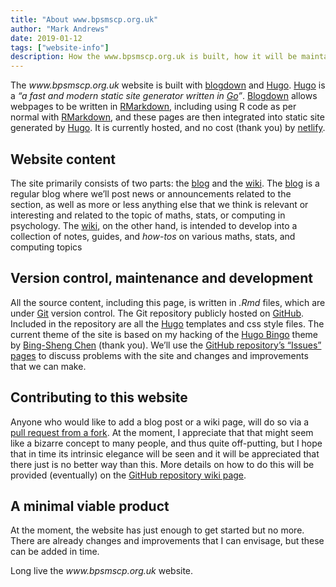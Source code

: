 ```yaml
---
title: "About www.bpsmscp.org.uk"
author: "Mark Andrews"
date: 2019-01-12
tags: ["website-info"]
description: How the www.bpsmscp.org.uk is built, how it will be maintained and developed, what will contain, and how it will be used.
---
```



The *www.bpsmscp.org.uk* website is built with
[blogdown](https://github.com/rstudio/blogdown) and [Hugo](https://gohugo.io/).
[Hugo](https://gohugo.io/) is a *"a fast and modern static site generator
written in [Go](https://golang.org/)"*.
[Blogdown](https://github.com/rstudio/blogdown) allows webpages to be written
in [RMarkdown](https://rmarkdown.rstudio.com/), including using R code as per
normal with [RMarkdown](https://rmarkdown.rstudio.com/), and these pages are
then integrated into static site generated by [Hugo](https://gohugo.io/).  It
is currently hosted, and no cost (thank you) by
[netlify](https://www.netlify.com/).


## Website content

The site primarily consists of two parts: the [blog](blog) and the
[wiki](wiki).  The [blog](blog) is a regular blog where we'll post news or
announcements related to the section, as well as more or less anything else
that we think is relevant or interesting and related to the topic of maths,
stats, or computing in psychology.  The [wiki](wiki), on the other hand, is
intended to develop into a collection of notes, guides, and *how-tos* on
various maths, stats, and computing topics

## Version control, maintenance and development 

All the source content, including this page, is written in *.Rmd* files, which
are under [Git](https://git-scm.com/) version control. The Git repository
publicly hosted on [GitHub](https://github.com/). Included in the repository
are all the [Hugo](https://gohugo.io/) templates and css style files. The
current theme of the site is based on my hacking of the [Hugo
Bingo](https://themes.gohugo.io/hugo-bingo/) theme by [Bing-Sheng
Chen](https://bschen.tw) (thank you).
We'll use the [GitHub repository's "Issues" pages](https://github.com/) to
discuss problems with the site and changes and improvements that we can make.

## Contributing to this website

Anyone who would like to add a blog post or a wiki page, will do so via a
[pull request from a
fork](https://help.github.com/articles/creating-a-pull-request-from-a-fork/).
At the moment, I appreciate that that might seem like a bizarre 
concept to many people, and thus quite off-putting, but I hope that in time its
intrinsic elegance will be seen and it will be appreciated that there just is no
better way than this. More details on how to do this will be provided (eventually)
on the [GitHub repository wiki page](https://github.com/).

## A minimal viable product

At the moment, the website has just enough to get started but no more. There
are already changes and improvements that I can envisage, but these can be
added in time. 

Long live the *www.bpsmscp.org.uk* website.

